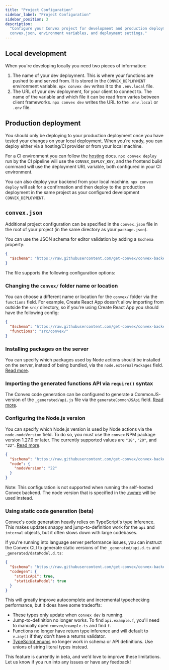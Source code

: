 ```yaml
---
title: "Project Configuration"
sidebar_label: "Project Configuration"
sidebar_position: 3
description:
  "Configure your Convex project for development and production deployment using
  convex.json, environment variables, and deployment settings."
---
```


## Local development

When you're developing locally you need two pieces of information:

1. The name of your dev deployment. This is where your functions are pushed to
   and served from. It is stored in the `CONVEX_DEPLOYMENT` environment
   variable. `npx convex dev` writes it to the `.env.local` file.
2. The URL of your dev deployment, for your client to connect to. The name of
   the variable and which file it can be read from varies between client
   frameworks. `npx convex dev` writes the URL to the `.env.local` or `.env`
   file.

## Production deployment

You should only be deploying to your production deployment once you have tested
your changes on your local deployment. When you're ready, you can deploy either
via a hosting/CI provider or from your local machine.

For a CI environment you can follow the
[hosting](/production/hosting/hosting.mdx) docs. `npx convex deploy` run by the
CI pipeline will use the `CONVEX_DEPLOY_KEY`, and the frontend build command
will use the deployment URL variable, both configured in your CI environment.

You can also deploy your backend from your local machine. `npx convex deploy`
will ask for a confirmation and then deploy to the production deployment in the
same project as your configured development `CONVEX_DEPLOYMENT`.

## `convex.json`

Additional project configuration can be specified in the `convex.json` file in
the root of your project (in the same directory as your `package.json`).

You can use the JSON schema for editor validation by adding a `$schema`
property:

```json title="convex.json"
{
  "$schema": "https://raw.githubusercontent.com/get-convex/convex-backend/refs/heads/main/npm-packages/convex/schemas/convex.schema.json"
}
```

The file supports the following configuration options:

### Changing the `convex/` folder name or location

You can choose a different name or location for the `convex/` folder via the
`functions` field. For example, Create React App doesn't allow importing from
outside the `src/` directory, so if you're using Create React App you should
have the following config:

```json title="convex.json"
{
  "$schema": "https://raw.githubusercontent.com/get-convex/convex-backend/refs/heads/main/npm-packages/convex/schemas/convex.schema.json",
  "functions": "src/convex/"
}
```

### Installing packages on the server

You can specify which packages used by Node actions should be installed on the
server, instead of being bundled, via the `node.externalPackages` field.
[Read more](/functions/bundling.mdx#external-packages).

### Importing the generated functions API via `require()` syntax

The Convex code generation can be configured to generate a CommonJS-version of
the `_generated/api.js` file via the `generateCommonJSApi` field.
[Read more](/client/javascript/node.mdx#javascript-with-commonjs-require-syntax).

### Configuring the Node.js version

You can specify which Node.js version is used by Node actions via the
`node.nodeVersion` field. To do so, you must use the `convex` NPM package
version 1.27.0 or later. The currently supported values are `"18"`, `"20"`, and
`"22"`. [Read more](/functions/runtimes.mdx#nodejs-version-configuration).

```json title="convex.json"
{
  "$schema": "https://raw.githubusercontent.com/get-convex/convex-backend/refs/heads/main/npm-packages/convex/schemas/convex.schema.json",
  "node": {
    "nodeVersion": "22"
  }
}
```

Note: This configuration is not supported when running the self-hosted Convex
backend. The node version that is specified in the
[.nvmrc](https://github.com/get-convex/convex-backend/blob/main/.nvmrc) will be
used instead.

### Using static code generation (beta)

Convex's code generation heavily relies on TypeScript's type inference. This
makes updates snappy and jump-to-definition work for the `api` and `internal`
objects, but it often slows down with large codebases.

If you're running into language server performance issues, you can instruct the
Convex CLI to generate static versions of the `_generated/api.d.ts` and
`_generated/dataModel.d.ts`:

```json title="convex.json"
{
  "$schema": "https://raw.githubusercontent.com/get-convex/convex-backend/refs/heads/main/npm-packages/convex/schemas/convex.schema.json",
  "codegen": {
    "staticApi": true,
    "staticDataModel": true
  }
}
```

This will greatly improve autocomplete and incremental typechecking performance,
but it does have some tradeoffs:

- These types only update when `convex dev` is running.
- Jump-to-definition no longer works. To find `api.example.f`, you'll need to
  manually open `convex/example.ts` and find `f`.
- Functions no longer have return type inference and will default to `v.any()`
  if they don't have a returns validator.
- [TypeScript enums](https://www.typescriptlang.org/docs/handbook/enums.html) no
  longer work in schema or API definitions. Use unions of string literal types
  instead.

This feature is currently in beta, and we'd love to improve these limitations.
Let us know if you run into any issues or have any feedback!
